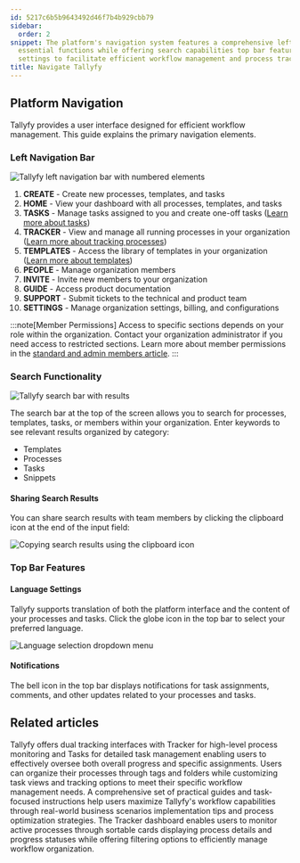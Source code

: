 ```yaml
---
id: 5217c6b5b9643492d46f7b4b929cbb79
sidebar:
  order: 2
snippet: The platform's navigation system features a comprehensive left sidebar with
  essential functions while offering search capabilities top bar features and language
  settings to facilitate efficient workflow management and process tracking.
title: Navigate Tallyfy
---
```


## Platform Navigation

Tallyfy provides a user interface designed for efficient workflow management. This guide explains the primary navigation elements.

### Left Navigation Bar

![Tallyfy left navigation bar with numbered elements](https://screenshots.tallyfy.com/tallyfy%2Fpro%2Fdesktop-light-sidebar-numerated.png)

1. **CREATE** - Create new processes, templates, and tasks
2. **HOME** - View your dashboard with all processes, templates, and tasks
3. **TASKS** - Manage tasks assigned to you and create one-off tasks ([Learn more about tasks](/products/pro/tracking-and-tasks/tasks/))
4. **TRACKER** - View and manage all running processes in your organization ([Learn more about tracking processes](/products/pro/tracking-and-tasks/tracker-view/))
5. **TEMPLATES** - Access the library of templates in your organization ([Learn more about templates](/products/pro/documenting/templates/))
6. **PEOPLE** - Manage organization members
7. **INVITE** - Invite new members to your organization
8. **GUIDE** - Access product documentation
9. **SUPPORT** - Submit tickets to the technical and product team
10. **SETTINGS** - Manage organization settings, billing, and configurations

:::note[Member Permissions]
Access to specific sections depends on your role within the organization. Contact your organization administrator if you need access to restricted sections. Learn more about member permissions in the [standard and admin members article](/products/pro/documenting/members/standard-admin-members/).
:::

### Search Functionality

![Tallyfy search bar with results](https://screenshots.tallyfy.com/tallyfy%2Fpro%2Fdesktop-light-search-bar-results.png)

The search bar at the top of the screen allows you to search for processes, templates, tasks, or members within your organization. Enter keywords to see relevant results organized by category:

- Templates
- Processes
- Tasks
- Snippets

#### Sharing Search Results

You can share search results with team members by clicking the clipboard icon at the end of the input field:

![Copying search results using the clipboard icon](https://screenshots.tallyfy.com/tallyfy%2Fpro%2Fdesktop-light-copy-search-result-link.png)

### Top Bar Features

#### Language Settings

Tallyfy supports translation of both the platform interface and the content of your processes and tasks. Click the globe icon in the top bar to select your preferred language.

![Language selection dropdown menu](https://screenshots.tallyfy.com/tallyfy%2Fpro%2Fdesktop-light-change-language.png)

#### Notifications

The bell icon in the top bar displays notifications for task assignments, comments, and other updates related to your processes and tasks.


## Related articles
<CardGrid>
<LinkTitleCard header="<b>Pro > Tracking</b>" href="/products/pro/tracking-and-tasks/" > Tallyfy offers dual tracking interfaces with Tracker for high-level process monitoring and Tasks for detailed task management enabling users to effectively oversee both overall progress and specific assignments. </LinkTitleCard>
<LinkTitleCard header="<b>Tracker View > Organize processes</b>" href="/products/pro/tracking-and-tasks/tracker-view/organize-processes/" > Users can organize their processes through tags and folders while customizing task views and tracking options to meet their specific workflow management needs. </LinkTitleCard>
<LinkTitleCard header="<b>Tutorials > How-to guides</b>" href="/products/pro/tutorials/how-to/" > A comprehensive set of practical guides and task-focused instructions help users maximize Tallyfy's workflow capabilities through real-world business scenarios implementation tips and process optimization strategies. </LinkTitleCard>
<LinkTitleCard header="<b>Tracker View > Manage and track my processes</b>" href="/products/pro/tracking-and-tasks/tracker-view/how-can-i-manage-and-track-my-processes-on-tallyfy/" > The Tracker dashboard enables users to monitor active processes through sortable cards displaying process details and progress statuses while offering filtering options to efficiently manage workflow organization. </LinkTitleCard>
</CardGrid>